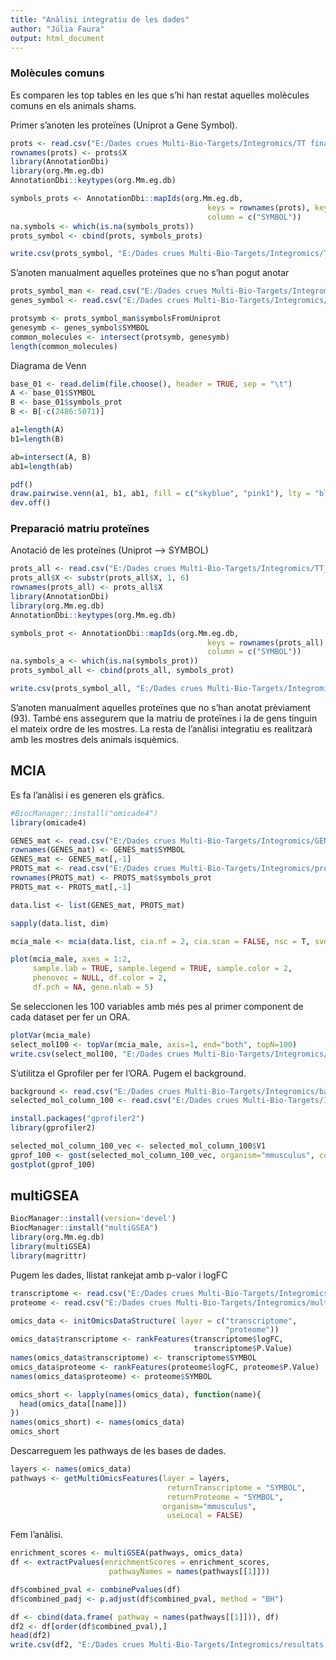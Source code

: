 ---
title: "Anàlisi integratiu de les dades"
author: "Júlia Faura"
output: html_document
---

### Molècules comuns

Es comparen les top tables en les que s'hi han restat aquelles molècules comuns en els animals shams.

Primer s'anoten les proteïnes (Uniprot a Gene Symbol).

```{r}
prots <- read.csv("E:/Dades crues Multi-Bio-Targets/Integromics/TT final proteomics_int.csv", header=TRUE, sep=";")
rownames(prots) <- prots$X
library(AnnotationDbi)
library(org.Mm.eg.db)
AnnotationDbi::keytypes(org.Mm.eg.db)

symbols_prots <- AnnotationDbi::mapIds(org.Mm.eg.db,
                                            keys = rownames(prots), keytype = "UNIPROT",
                                            column = c("SYMBOL"))
na.symbols <- which(is.na(symbols_prots))
prots_symbol <- cbind(prots, symbols_prots)

write.csv(prots_symbol, "E:/Dades crues Multi-Bio-Targets/Integromics/TT_proteomics_symbol.csv")
```

S'anoten manualment aquelles proteïnes que no s'han pogut anotar

```{r}
prots_symbol_man <- read.csv("E:/Dades crues Multi-Bio-Targets/Integromics/TT_proteomics_symbol_manually_sign.csv", header=TRUE, sep=";")
genes_symbol <- read.csv("E:/Dades crues Multi-Bio-Targets/Integromics/TT final male_gens_int.csv", header=TRUE, sep=";")

protsymb <- prots_symbol_man$symbolsFromUniprot
genesymb <- genes_symbol$SYMBOL
common_molecules <- intersect(protsymb, genesymb)
length(common_molecules)
```

Diagrama de Venn

```{r}
base_01 <- read.delim(file.choose(), header = TRUE, sep = "\t")
A <- base_01$SYMBOL
B <- base_01$symbols_prot
B <- B[-c(2486:5071)]

a1=length(A)
b1=length(B)

ab=intersect(A, B)
ab1=length(ab)

pdf()
draw.pairwise.venn(a1, b1, ab1, fill = c("skyblue", "pink1"), lty = "blank", title="raw p-value<0.05")
dev.off()
```


### Preparació matriu proteïnes

Anotació de les proteïnes (Uniprot --> SYMBOL)

```{r}
prots_all <- read.csv("E:/Dades crues Multi-Bio-Targets/Integromics/TT_MCAO_all_prot.csv", header=TRUE, sep=",")
prots_all$X <- substr(prots_all$X, 1, 6)  
rownames(prots_all) <- prots_all$X
library(AnnotationDbi)
library(org.Mm.eg.db)
AnnotationDbi::keytypes(org.Mm.eg.db)

symbols_prot <- AnnotationDbi::mapIds(org.Mm.eg.db,
                                            keys = rownames(prots_all), keytype = "UNIPROT",
                                            column = c("SYMBOL"))
na.symbols_a <- which(is.na(symbols_prot))
prots_symbol_all <- cbind(prots_all, symbols_prot)

write.csv(prots_symbol_all, "E:/Dades crues Multi-Bio-Targets/Integromics/TT_proteomics_symbol_all.csv")
```

S'anoten manualment aquelles proteïnes que no s'han anotat prèviament (93).
També ens assegurem que la matriu de proteïnes i la de gens tinguin el mateix ordre de les mostres.
La resta de l'anàlisi integratiu es realitzarà amb les mostres dels animals isquèmics.

## MCIA

Es fa l'anàlisi i es generen els gràfics.

```{r}
#BiocManager::install("omicade4")
library(omicade4)

GENES_mat <- read.csv("E:/Dades crues Multi-Bio-Targets/Integromics/GENS_matrix.csv", header=TRUE, sep=",")
rownames(GENES_mat) <- GENES_mat$SYMBOL
GENES_mat <- GENES_mat[,-1]
PROTS_mat <- read.csv("E:/Dades crues Multi-Bio-Targets/Integromics/proteomics.csv", header=TRUE, sep=",")
rownames(PROTS_mat) <- PROTS_mat$symbols_prot
PROTS_mat <- PROTS_mat[,-1]

data.list <- list(GENES_mat, PROTS_mat)

sapply(data.list, dim)

mcia_male <- mcia(data.list, cia.nf = 2, cia.scan = FALSE, nsc = T, svd = TRUE)

plot(mcia_male, axes = 1:2,
     sample.lab = TRUE, sample.legend = TRUE, sample.color = 2,
     phenovec = NULL, df.color = 2,
     df.pch = NA, gene.nlab = 5)
```

Se seleccionen les 100 variables amb més pes al primer component de cada dataset per fer un ORA.

```{r}
plotVar(mcia_male)
select_mol100 <- topVar(mcia_male, axis=1, end="both", topN=100)
write.csv(select_mol100, "E:/Dades crues Multi-Bio-Targets/Integromics/selected_molecules_mcia100.csv")
```

S'utilitza el Gprofiler per fer l'ORA. Pugem el background.

```{r}
background <- read.csv("E:/Dades crues Multi-Bio-Targets/Integromics/background_nodupl.csv", header=FALSE, sep=",")
selected_mol_column_100 <- read.csv("E:/Dades crues Multi-Bio-Targets/Integromics/selected_molecules_mcia100_column.csv", header=FALSE, sep=",")
```


```{r}
install.packages("gprofiler2")
library(gprofiler2)

selected_mol_column_100_vec <- selected_mol_column_100$V1
gprof_100 <- gost(selected_mol_column_100_vec, organism="mmusculus", correction_method="fdr", domain_scope="custom", custom_bg=background_vec, source=c("GO:BP", "KEGG"), user_threshold = 0.5)
gostplot(gprof_100)
```

## multiGSEA

```{r}
BiocManager::install(version='devel')
BiocManager::install("multiGSEA")
library(org.Mm.eg.db)
library(multiGSEA)
library(magrittr)
```

Pugem les dades, llistat rankejat amb p-valor i logFC

```{r}
transcriptome <- read.csv("E:/Dades crues Multi-Bio-Targets/Integromics/multigsea_transcriptomics.csv", header=TRUE, sep=",")
proteome <- read.csv("E:/Dades crues Multi-Bio-Targets/Integromics/multigsea_proteomics.csv", header=TRUE, sep=",")
```

```{r}
omics_data <- initOmicsDataStructure( layer = c("transcriptome", 
                                                "proteome"))
omics_data$transcriptome <- rankFeatures(transcriptome$logFC, 
                                         transcriptome$P.Value)
names(omics_data$transcriptome) <- transcriptome$SYMBOL
omics_data$proteome <- rankFeatures(proteome$logFC, proteome$P.Value)
names(omics_data$proteome) <- proteome$SYMBOL

omics_short <- lapply(names(omics_data), function(name){ 
  head(omics_data[[name]])
})
names(omics_short) <- names(omics_data)
omics_short
```

Descarreguem les pathways de les bases de dades.

```{r}
layers <- names(omics_data)
pathways <- getMultiOmicsFeatures(layer = layers,
                                   returnTranscriptome = "SYMBOL",
                                   returnProteome = "SYMBOL",
                                  organism="mmusculus",
                                   useLocal = FALSE)
```

Fem l'anàlisi.

```{r}
enrichment_scores <- multiGSEA(pathways, omics_data)
df <- extractPvalues(enrichmentScores = enrichment_scores,
                      pathwayNames = names(pathways[[1]]))

df$combined_pval <- combinePvalues(df)
df$combined_padj <- p.adjust(df$combined_pval, method = "BH")

df <- cbind(data.frame( pathway = names(pathways[[1]])), df)
df2 <- df[order(df$combined_pval),]
head(df2)
write.csv(df2, "E:/Dades crues Multi-Bio-Targets/Integromics/resultats multiGSEA.csv")

```

